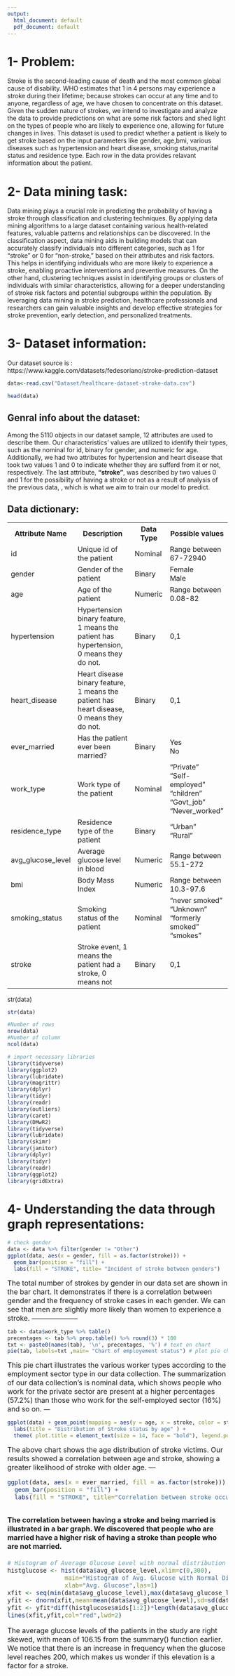 ```yaml
---
output:
  html_document: default
  pdf_document: default
---
```

# 1- Problem:
Stroke is the second-leading cause of death and the most common global cause of disability. WHO estimates that 1 in 4 persons may experience a stroke during their lifetime; because strokes can occur at any time and to anyone, regardless of age, we have chosen to concentrate on this dataset. Given the sudden nature of strokes, we intend to investigate and analyze the data to provide predictions on what are some risk factors and shed light on the types of people who are likely to experience one, allowing for future changes in lives. This dataset is used to predict whether a patient is likely to get stroke based on the input parameters like gender, age,bmi, various diseases such as hypertension and heart disease, smoking status,marital  status and residence type. Each row in the data provides relavant information about the patient.

# 2- Data mining task:
Data mining plays a crucial role in predicting the probability of having a stroke through classification and clustering techniques. By applying data mining algorithms to a large dataset containing various health-related features, valuable patterns and relationships can be discovered. In the classification aspect, data mining aids in building models that can accurately classify individuals into different categories, such as 1 for "stroke" or 0 for "non-stroke," based on their attributes and risk factors. This helps in identifying individuals who are more likely to experience a stroke, enabling proactive interventions and preventive measures. On the other hand, clustering techniques assist in identifying groups or clusters of individuals with similar characteristics, allowing for a deeper understanding of stroke risk factors and potential subgroups within the population. By leveraging data mining in stroke prediction, healthcare professionals and researchers can gain valuable insights and develop effective strategies for stroke prevention, early detection, and personalized treatments.


# 3- Dataset information:
Our dataset source is : https://www.kaggle.com/datasets/fedesoriano/stroke-prediction-dataset

```r
data<-read.csv("Dataset/healthcare-dataset-stroke-data.csv")
```

```r
head(data)
```

## Genral info about the dataset:
Among the 5110 objects in our dataset sample, 12 attributes are used to describe them.
Our characteristics' values are utilized to identify their types, such as the nominal for id, binary for gender, and numeric for age.  
Additionally, we had two attributes for hypertension and heart disease that took two values 1 and 0 to indicate whether they are sufferd from it or not, respectively. The last attribute, **"stroke"**, was described by two values 0 and 1 for the possibility of having a stroke or not as a result of analysis of the previous data, , which is what we aim to train our model to predict.

## Data dictionary:
<table>
<tr>
    <th>Attribute Name</th>
	<th>Description</th>
	<th>Data Type</th> 
	<th>Possible values</th> 
</tr>

<tr>
    <td>id</td> 
    <td>Unique id of the patient</td>
	<td>Nominal</td>
	<td>Range between 67-72940</td>
	
</tr>

<tr>
    <td>gender</td> 
    <td>Gender of the patient</td>
	<td>Binary</td>	
    <td>Female <br> Male</td>   
</tr>

<tr>
    <td>age</td>
    <td>Age of the patient</td>
	<td>Numeric</td>	
    <td>Range between 0.08-82</td>   
</tr>

<tr>
	<td>hypertension</td>
    <td>Hypertension binary feature, 1 means the patient has hypertension, 0 means they do not.</td> 
	<td>Binary</td>
    <td>0,1</td>   
</tr>

<tr>
	<td>heart_disease</td>
    <td>Heart disease binary feature, 1 means the patient has heart disease, 0 means they do not.</td> 
	<td>Binary</td>
    <td>0,1</td>   
</tr>

<tr>
	<td>ever_married</td> 
    <td>Has the patient ever been married?</td> 
	<td>Binary</td>
    <td>Yes <br> No</td>   
</tr>

<tr>
    <td>work_type</td> 
    <td>Work type of the patient</td> 
	<td>Nominal</td>
    <td>"Private" <br> "Self-employed" <br>"children" <br>"Govt_job" <br>"Never_worked"</td>
    
    
    
    
    
</tr>

<tr>
    <td>residence_type</td>
    <td>Residence type of the patient</td> 
	<td>Binary</td>
    <td>"Urban" <br> "Rural"</td>   
</tr>

<tr>
	<td>avg_glucose_level</td>
    <td>Average glucose level in blood</td> 
	<td>Numeric</td>
    <td>Range between 55.1-272</td>   
</tr>

<tr>
	<td>bmi</td>
    <td>Body Mass Index</td> 
	<td>Numeric</td>
    <td> Range between 10.3-97.6 </td>   

</tr>

<tr>
	<td>smoking_status</td>
    <td>Smoking status of the patient</td> 
    <td>Nominal</td>  
	<td>"never smoked" <br> "Unknown" <br> "formerly smoked" <br> "smokes"</td>
	
</tr>

<tr>
	<td>stroke</td>
    <td>Stroke event, 1 means the patient had a stroke, 0 means not</td> 
    <td>Binary</td>  
	<td>0,1</td>
	
</tr>

</table>
str(data)
```r
str(data)
```

```r
#Number of rows
nrow(data)
#Number of column
ncol(data)
```

```r
# import necessary libraries
library(tidyverse)   
library(ggplot2)
library(lubridate)
library(magrittr)
library(dplyr)
library(tidyr) 
library(readr)
library(outliers)
library(caret) 
library(DMwR2) 
library(tidyverse)
library(lubridate)
library(skimr)
library(janitor)
library(dplyr)
library(tidyr)
library(readr)
library(ggplot2)
library(gridExtra)
```

# 4- Understanding the data through graph representations:
```r
# check gender
data <- data %>% filter(gender != "Other")
ggplot(data, aes(x = gender, fill = as.factor(stroke))) +
  geom_bar(position = "fill") +
  labs(fill = "STROKE", title= "Incident of stroke between genders")
```
<font size=3>The total number of strokes by gender in our data set are shown in the bar chart.
It demonstrates if there is a correlation between gender and the frequency of stroke cases in each gender. We can see that men are slightly more likely than women to experience a stroke. </font>
----------------------- 
```r
tab <- data$work_type %>% table()
precentages <- tab %>% prop.table() %>% round(3) * 100 
txt <- paste0(names(tab), '\n', precentages, '%') # text on chart
pie(tab, labels=txt ,main= "Chart of employement status") # plot pie chart
```
<font size=3>This pie chart illustrates the various worker types according to the employment sector type in our data collection.
The summarization of our data collection's is nominal data, which shows people who work for the private sector are present at a higher percentages (57.2%) than those who work for the self-employed sector (16%) and so on. </font>
---

```r
ggplot(data) + geom_point(mapping = aes(y = age, x = stroke, color = stroke ), alpha =0.9 )+ 
  labs(title = "Distribution of Stroke status by age" ) +
  theme( plot.title = element_text(size = 14, face = "bold"), legend.position = "none", axis.line = element_line(size = 1), axis.ticks = element_line() )
```
<font size=3>The above chart shows the age distribution of stroke victims. 
Our results showed a correlation between age and stroke, showing a greater likelihood of stroke with older age.
--- 


```r
ggplot(data, aes(x = ever_married, fill = as.factor(stroke))) +
  geom_bar(position = "fill") +
  labs(fill = "STROKE", title="Correlation between stroke occurence and marrige status")
```
<font size=3>The correlation between having a stroke and being married is illustrated in a bar graph. We discovered that people who are married have a higher risk of having a stroke than people who are not married.
---

```r
# Histogram of Average Glucose Level with normal distribution overlay
histglucose <- hist(data$avg_glucose_level,xlim=c(0,300),
                main="Histogram of Avg. Glucose with Normal Distribution Overlay",
                xlab="Avg. Glucose",las=1)
xfit <- seq(min(data$avg_glucose_level),max(data$avg_glucose_level))
yfit <- dnorm(xfit,mean=mean(data$avg_glucose_level),sd=sd(data$avg_glucose_level))
yfit <- yfit*diff(histglucose$mids[1:2])*length(data$avg_glucose_level)
lines(xfit,yfit,col="red",lwd=2)
```
<font size=3> The average glucose levels of the patients in the study are right skewed, with mean of 106.15 from the summary() function earlier. We notice that there is an increase in frequency when the glucose level reaches 200, which makes us wonder if this elevation is a factor for a stroke. </font>



```r

```

```r

```

```r

```

```r

```

```r

```

```r

```

```r

```

```r

```

```r

```

```r

```

```r

```

# 4- Data Preprocessing:
### 4.1 Remove Null values:
Null values can cause issues when performing data analysis or building machine learning models, as they can lead to inaccurate results or errors, therefore we will remove them.
```r
# Change "N/A" to actual NULL
data$bmi[data$bmi=="N/A"] <-NA
```

```r
# Checking missing values
sum(is.na(data))
```

```r

# Converting bmi to numeric
data$bmi <- as.numeric(as.character(data$bmi))
# Checking bmi type
class(data$bmi)

# Replacing null values with the mean
data$bmi[is.na(data$bmi)]<-mean(data$bmi, na.rm = TRUE)

# Missing values
sum(is.na(data))
```

```r

#Remove outliers:
#install outliers package
library(outliers)
#detect Age outliers
OutAge <- outlier(data$age)
print(OutAge)
#checking the outlier location before delete
indices <- which(data$age == OutAge)
# Print the resulting row indices
print(indices)
#Remove age outlier
data <- data[data$age != OutAge, ]
#detect Average glucose level outliers
OutAvg <- outlier(data$avg_glucose_level)
print(OutAvg)
#Remove Average glucose level outlier
data <- data[data$avg_glucose_level != OutAvg, ]
#detect bmi outliers
OutBMI <- outlier(data$bmi)
print(OutBMI)
#Remove bmi outlier
data <- data[data$bmi != OutBMI, ]
#only one column with Gender "Other" 
data[data$gender=="Other", ]
# delete it 
data = data[data$gender!="Other", ]

#normalize data
normalize <- function(x){ return ((x - min(x))/ (max(x)- min(x)))}
data$avg_glucose_level= normalize(data$avg_glucose_level)
data$age= normalize(data$age)
data$bmi= normalize(data$bmi)
head(data)

#delete id coloumn
data <-data[,!names(data) %in% c("id", "gender", "Residence_type")]
head(data)

# down the data
library('caret')
library('dplyr')
data$stroke <- as.factor(data$stroke)
data<-upSample(data[,-9],data$stroke, yname="stroke")
#data<-downSample(data[,-9],data$stroke, yname="stroke")
plot(data$stroke)
data$stroke<- as.factor(data$stroke)
data <- data %>%group_by(stroke) %>% sample_n(size=500)
```

Data Mining Techniques:

5.1 Classification:

We will choose the attributes with the highest importance (from feature
selection) to create comprehensible tree:

```r
myFormula <- stroke ~ age + hypertension +ever_married+avg_glucose_level
```

-Gain ratio (C.50): Gain ratio is a metric used in decision tree
algorithms to evaluate the quality of a split based on the information
gain and the intrinsic information of a feature. It takes into account
the entropy or impurity of a dataset and the potential information
gained by splitting the data based on a specific feature.

The gain ratio is calculated by dividing the information gain by the
split information. Information gain measures the reduction in entropy
achieved by splitting the dataset based on a particular feature. Split
information quantifies the potential information generated by the
feature itself.

Using the gain ratio in a decision tree, the algorithm compares the gain
ratios of different features and selects the feature with the highest
ratio as the best split. This approach helps prevent bias towards
features with a large number of values or categories.

To apply this, we have used the C5.0.default method from the "C50" package. This model extends the C4.5 classification algorithms, and can take the form of a full decision tree or a collection of rules.

1-partition the data into ( 70% training, 30% testing):

```r
#splitting 70% of data for training, 30% of data for testing
library('C50')
set.seed(1234)
ind=sample (2, nrow(data), replace=TRUE, prob=c(0.70 , 0.30))
trainData=data[ind==1,]
testData=data[ind==2,]

#train using the trainData and create the c5.0 gain ratio tree
strokeTree <- C5.0(myFormula, data=trainData)
summary(strokeTree)
plot(strokeTree)
```

```r
#make predictions using the c5.0 gain ratio tree on the test data
testPred <- predict(strokeTree, newdata = testData)
```

```r
#create confusion matrix to evaluate the model's performance
library(caret)
results <- confusionMatrix(testPred, testData$stroke, positive= "1")
acc <- results$overall["Accuracy"]*100
acc
results
as.table(results)
as.matrix(results)
as.matrix(results, what = "overall")
as.matrix(results, what = "classes")
print(results)
```

2-partition the data into ( 80% training, 20% testing):

```r
#splitting 80% of data for training, 20% of data for testing
set.seed(1234)
ind=sample (2, nrow(data), replace=TRUE, prob=c(0.80 , 0.20))
trainData=data[ind==1,]
testData=data[ind==2,]

#train using the trainData and create the c5.0 gain ratio tree
strokeTree <- C5.0(myFormula, data=trainData)
summary(strokeTree)
plot(strokeTree)
```

```r
#make predictions using the c5.0 gain ratio tree on the test data
testPred <- predict(strokeTree, newdata = testData)
```

```r
#create confusion matrix to evaluate the model's performance
library(caret)
results <- confusionMatrix(testPred, testData$stroke, positive= "1")
acc <- results$overall["Accuracy"]*100
acc
results
as.table(results)
as.matrix(results)
as.matrix(results, what = "overall")
as.matrix(results, what = "classes")
print(results)
```

3-partition the data into ( 85% training, 15% testing):

```r
#splitting 85% of data for training, 15% of data for testing
trctrl <- trainControl(method = "cv", number = 10, savePredictions=TRUE)
set.seed(1234)
ind=sample (2, nrow(data), replace=TRUE, prob=c(0.85 , 0.15))
trainData=data[ind==1,]
testData=data[ind==2,]

#train using the trainData and create the c5.0 gain ratio tree
strokeTree <- C5.0(myFormula, data=trainData,)
summary(strokeTree)
plot(strokeTree)
```

```r
#make predictions using the c5.0 gain ratio tree on the test data
testPred <- predict(strokeTree, newdata = testData)
```

```r
#create confusion matrix to evaluate the model's performance
library(caret)
results <- confusionMatrix(testPred, testData$stroke, positive= "1")
acc <- results$overall["Accuracy"]*100
acc
results
as.table(results)
as.matrix(results)
as.matrix(results, what = "overall")
as.matrix(results, what = "classes")
print(results)
```

-Information gain (ctree):
Information gain is a measure used in decision
tree algorithms to evaluate the usefulness of a feature in splitting the
data. It quantifies the reduction in entropy or impurity achieved by
splitting the dataset based on that feature.

Entropy is a measure of the disorder or randomness in a dataset,
specifically the uncertainty of class labels. Information gain
calculates the difference between the entropy of the parent node (before
the split) and the weighted average of the entropies of the child nodes
(after the split).

To use information gain in a decision tree, the algorithm examines
different features and calculates the information gain for each one. The
feature with the highest information gain is selected as the best choice
for splitting the data.

By selecting features with high information gain, the decision tree
algorithm aims to create subsets that are more homogeneous or pure in
terms of the class labels. This allows for better classification or
prediction within each subset.

To apply this, we have used the ctree method from the "party" package.



This method requires the continuous valued attributes to be discritized,
so we will discretize age, avg_glucose_level, and bmi. The method
doesn't accept char values, so we will change hypertension,
heart_disease, ever_married, work_type, and smoking_status:

```r
set.seed(123)
library('MASS')
library("discretization")
cutPoints(data$age,data$stroke)
data$age= cut(data$age, breaks= seq(0,1, by=0.2),right=TRUE)

cutPoints(data$avg_glucose_level,data$stroke)
data$avg_glucose_level	= cut(data$avg_glucose_level, breaks= seq(0,1, by=0.5),right=TRUE)

cutPoints(data$bmi,data$stroke)
data$bmi	= cut(data$bmi, breaks= seq(0,0.7, by=0.2),right=TRUE)
data$hypertension <- as.factor(data$hypertension )
data$heart_disease <- as.factor(data$heart_disease )
data$ever_married   <- as.factor(data$ever_married  )
data$work_type   <- as.factor(data$work_type  )
data$smoking_status <- as.factor(data$smoking_status )
```

1-partition the data into ( 70% training, 30% testing):

```r
#splitting 70% of data for training, 30% of data for testing
set.seed(1234)
ind=sample (2, nrow(data), replace=TRUE, prob=c(0.70 , 0.30))
trainData=data[ind==1,]
testData=data[ind==2,]

#train using the trainData and create the ctree information gain tree
library(party)
library(plyr)
library(readr)
stroke_ctree <- ctree(myFormula, data=trainData)
print(stroke_ctree)
plot(stroke_ctree,type="simple")
plot(stroke_ctree)
```

```r
#make predictions using the ctree information gain tree on the test data
testPred <- predict(stroke_ctree, newdata = testData)
```

```r
##create confusion matrix to evaluate the model's performance
library(caret)
results <- confusionMatrix(testPred, testData$stroke, positive= "1")
acc <- results$overall["Accuracy"]*100
acc
results
as.table(results)
as.matrix(results)
as.matrix(results, what = "overall")
as.matrix(results, what = "classes")
print(results)
```

2-partition the data into ( 80% training, 20% testing):

```r
#splitting 80% of data for training, 20% of data for testing
set.seed(321)
ind=sample (2, nrow(data), replace=TRUE, prob=c(0.80 , 0.20))
trainData=data[ind==1,]
testData=data[ind==2,]

#train using the trainData and create the ctree information gain tree
library(party)
library(plyr)
library(readr)
stroke_ctree <- ctree(myFormula, data=trainData)
print(stroke_ctree)
plot(stroke_ctree,type="simple")
plot(stroke_ctree)
```

```r
#make predictions using the ctree information gain tree on the test data
testPred <- predict(stroke_ctree, newdata = testData)
```

```r
##create confusion matrix to evaluate the model's performance
library(caret)
results <- confusionMatrix(testPred, testData$stroke, positive= "1")
acc <- results$overall["Accuracy"]*100
acc
results
as.table(results)
as.matrix(results)
as.matrix(results, what = "overall")
as.matrix(results, what = "classes")
print(results)
```

3-partition the data into ( 85% training, 15% testing):

```r
#splitting 85% of data for training, 15% of data for testing
set.seed(111)
ind=sample (2, nrow(data), replace=TRUE, prob=c(0.85 , 0.15))
trainData=data[ind==1,]
testData=data[ind==2,]

#train using the trainData and create the ctree information gain tree
library(party)
library(plyr)
library(readr)
stroke_ctree <- ctree(myFormula, data=trainData)
print(stroke_ctree)
plot(stroke_ctree,type="simple")
plot(stroke_ctree)
```

```r
#make predictions using the ctree information gain tree on the test data
testPred <- predict(stroke_ctree, newdata = testData)
```

```r
##create confusion matrix to evaluate the model's performance
library(caret)
results <- confusionMatrix(testPred, testData$stroke, positive= "1")
acc <- results$overall["Accuracy"]*100
acc
results
as.table(results)
as.matrix(results)
as.matrix(results, what = "overall")
as.matrix(results, what = "classes")
print(results)
```

-Gini index (rpart):
In a nutshell, the Gini index is a measure of
impurity or the degree of disorder in a dataset. It is commonly used in
decision tree algorithms to evaluate the quality of a split when
constructing the tree.

When building a decision tree, each potential split is assessed using
the Gini index. The Gini index\
calculates the probability of misclassifying a randomly chosen element
from a dataset if it were randomly labeled according to the distribution
of classes in that subset. A lower Gini index indicates a more pure or
homogeneous subset, meaning that the classes within that subset are
similar.

To use the Gini index in a decision tree, the algorithm considers
various potential splits based on\
different features in the dataset. It calculates the Gini index for each
split and selects the one with the lowest value. The chosen split
results in the highest possible purity or homogeneity of the resulting
subsets.

To apply this, we have used the rpart method from the "rpart" package.


1-partition the data into ( 70% training, 30% testing):

```r
#splitting 70% of data for training, 30% of data for testing
set.seed(1234)
ind=sample (2, nrow(data), replace=TRUE, prob=c(0.70 , 0.30))
trainData=data[ind==1,]
testData=data[ind==2,]

#train using the trainData and create the rpart gini index tree
library('rpart')
library('rpart.plot')
tree <- rpart(myFormula, data = trainData,method = 'class')
rpart.plot(tree)
```

```r
#make predictions using the rpart gini index tree on the test data
testPred <- predict(tree, newdata = testData,type = 'class')
```

```r
##create confusion matrix to evaluate the model's performance
library(caret)
results <- confusionMatrix(testPred, testData$stroke, positive= "1")
acc <- results$overall["Accuracy"]*100
acc
results
as.table(results)
as.matrix(results)
as.matrix(results, what = "overall")
as.matrix(results, what = "classes")
print(results)
```

2-partition the data into ( 80% training, 20% testing):

```r
#splitting 80% of data for training, 20% of data for testing
set.seed(1234)
ind=sample (2, nrow(data), replace=TRUE, prob=c(0.80 , 0.20))
trainData=data[ind==1,]
testData=data[ind==2,]

#train using the trainData and create the rpart gini index tree
library('rpart')
library('rpart.plot')
tree <- rpart(myFormula, data = trainData,method = 'class')
rpart.plot(tree)
```

```r
#make predictions using the rpart gini index tree on the test data
testPred <- predict(tree, newdata = testData,type = 'class')
```

```r
##create confusion matrix to evaluate the model's performance
library(caret)
results <- confusionMatrix(testPred, testData$stroke, positive= "1")
acc <- results$overall["Accuracy"]*100
acc
results
as.table(results)
as.matrix(results)
as.matrix(results, what = "overall")
as.matrix(results, what = "classes")
print(results)
```

3-partition the data into ( 85% training, 15% testing):

```r
#splitting 85% of data for training, 15% of data for testing
set.seed(1234)
ind=sample (2, nrow(data), replace=TRUE, prob=c(0.85 , 0.15))
trainData=data[ind==1,]
testData=data[ind==2,]

#train using the trainData and create the rpart gini index tree
library('rpart')
library('rpart.plot')
tree <- rpart(myFormula, data = trainData,method = 'class')
rpart.plot(tree)
```

```r
#make predictions using the rpart gini index tree on the test data
testPred <- predict(tree, newdata = testData,type = 'class')
```

```r
##create confusion matrix to evaluate the model's performance
library(caret)
results <- confusionMatrix(testPred, testData$stroke, positive= "1")
acc <- results$overall["Accuracy"]*100
acc
results
as.table(results)
as.matrix(results)
as.matrix(results, what = "overall")
as.matrix(results, what = "classes")
print(results)
```
